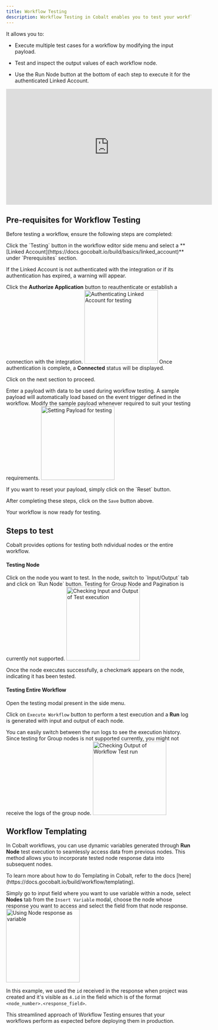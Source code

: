 ```yaml
---
title: Workflow Testing
description: Workflow Testing in Cobalt enables you to test your workflow's functionality by running it with sample payloads as you build it.
---
```


It allows you to:

- Execute multiple test cases for a workflow by modifying the input payload.

- Test and inspect the output values of each workflow node.

- Use the Run Node button at the bottom of each step to execute it for the authenticated Linked Account.


<iframe
  width="560"
  height="315"
  src="https://www.loom.com/embed/f670544ceccc4ef29580af736319f84a?sid=a91cea89-df23-4afe-913f-f82a69b9bb72&hide_owner=true&hide_speed=true"
  title="Workflow Testing"
  frameborder="0"
  allow="accelerometer; autoplay; clipboard-write; encrypted-media; gyroscope; picture-in-picture"
  allowfullscreen
  style={{ width: '100%', borderRadius: '0.5rem' }}
></iframe>

## Pre-requisites for Workflow Testing

Before testing a workflow, ensure the following steps are completed:


<Accordion title="Configure a Linked Account" defaultOpen="true">
Click the `Testing` button in the workflow editor side menu and select a **[Linked Account](https://docs.gocobalt.io/build/basics/linked_account)** under `Prerequisites` section.

If the Linked Account is not authenticated with the integration or if its authentication has expired, a warning will appear.

Click the **Authorize Application** button to reauthenticate or establish a connection with the integration.
<img height="200" src="/images/Guides/Workflow/testing_linked_account.png" alt="Authenticating Linked Account for testing"/>
Once authentication is complete, a **Connected**  status will be displayed.

<Check>Click on the next section to proceed.</Check>
</Accordion>




<Accordion title="Provide a Sample Payload" defaultOpen="true">

Enter a payload with data to be used during workflow testing.
A sample payload will automatically load based on the event trigger defined in the workflow.
Modify the sample payload whenever required to suit your testing requirements.
<img height="200" src="/images/Guides/Workflow/testing_payload.png" alt="Setting Payload for testing"/>

<Tip>
If you want to reset your payload, simply click on the `Reset` button.
</Tip>
</Accordion>


After completing these steps, click on the `Save` button above. 

<Check>Your workflow is now ready for testing.</Check>

## Steps to test

Cobalt provides options for testing both ndividual nodes or the entire workflow.

#### Testing Node
<Steps>
  <Step title="Select Node">
    Click on the node you want to test.
  </Step>
  <Step title="Run Node">
    In the node, switch to `Input/Output` tab and click on `Run Node` button.
<Warning>Testing for Group Node and Pagination is currently not supported.</Warning>
    <img height="200" src="/images/Guides/Workflow/node_output.png" alt="Checking Input and Output of Test execution"/>
  </Step>

</Steps>

<Check>Once the node executes successfully, a checkmark appears on the node, indicating it has been tested.</Check>


#### Testing Entire Workflow


Open the testing modal present in the side menu.

Click on `Execute Workflow` button to perform a test execution and a **Run** log is generated with input and output of each node.

You can easily switch between the run logs to see the execution history.
<Warning>Since testing for Group nodes is not supported currently, you might not receive the logs of the group node.</Warning>
<img height="200" src="/images/Guides/Workflow/workflow_output.png" alt="Checking Output of Workflow Test run"/>


## Workflow Templating

In Cobalt workflows, you can use dynamic variables generated through **Run Node** test execution to seamlessly access data from previous nodes. This method allows you to incorporate tested node response data into subsequent nodes.

<Tip>
To learn more about how to do Templating in Cobalt, refer to the docs [here](https://docs.gocobalt.io/build/workflow/templating).
</Tip>

Simply go to input field where you want to use variable within a node, select **Nodes** tab from the `Insert Variable` modal, choose the node whose response you want to access and select the field from that node response.
  <img height="200" src="/images/Guides/Workflow/response_example.png" alt="Using Node response as variable"/>

  In this example, we used the `id` received in the response when project was created and it's visible as `4.id` in the field which is of the format `<node_number>.<response_field>`.


This streamlined approach of Workflow Testing ensures that your workflows perform as expected before deploying them in production.